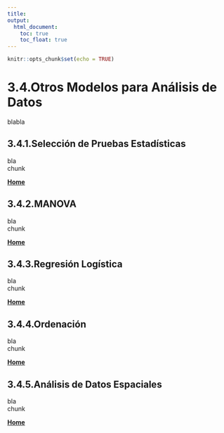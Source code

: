 ```yaml
---
title:
output:
  html_document:
    toc: true
    toc_float: true
---
```


```r
knitr::opts_chunk$set(echo = TRUE)
```

# 3.4.Otros Modelos para Análisis de Datos

blabla  

## 3.4.1.Selección de Pruebas Estadísticas

bla  
chunk  

[  __Home__](https://dsfernandez.github.io/bioestadisticas/index.html)

## 3.4.2.MANOVA

bla  
chunk  

[  __Home__](https://dsfernandez.github.io/bioestadisticas/index.html)

## 3.4.3.Regresión Logística

bla  
chunk  

[  __Home__](https://dsfernandez.github.io/bioestadisticas/index.html)

## 3.4.4.Ordenación

bla  
chunk  

[  __Home__](https://dsfernandez.github.io/bioestadisticas/index.html)

## 3.4.5.Análisis de Datos Espaciales

bla  
chunk  

[  __Home__](https://dsfernandez.github.io/bioestadisticas/index.html)

